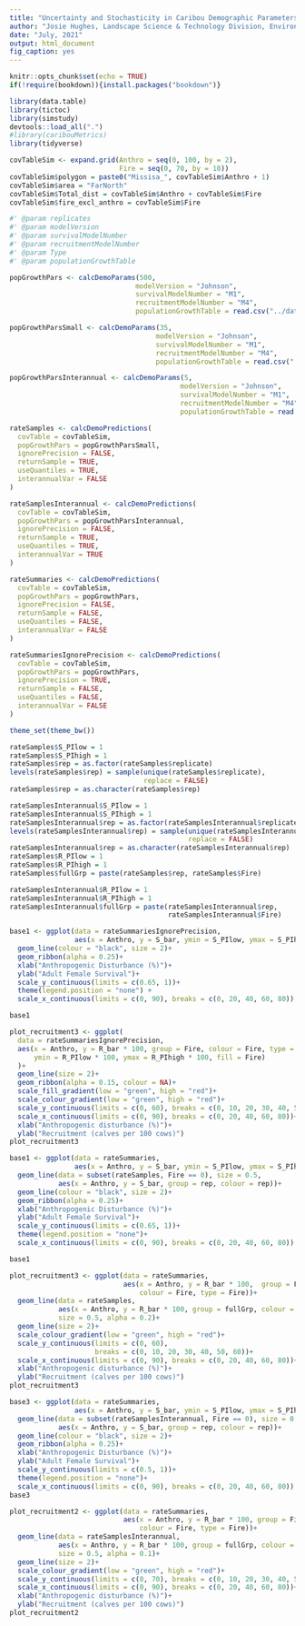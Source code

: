 ```yaml
---
title: "Uncertainty and Stochasticity in Caribou Demographic Parameters - DRAFT"
author: "Josie Hughes, Landscape Science & Technology Division, Environment & Climate Change Canada"
date: "July, 2021"
output: html_document
fig_caption: yes
---
```

  
```r
knitr::opts_chunk$set(echo = TRUE)
if(!require(bookdown)){install.packages("bookdown")}

library(data.table)
library(tictoc)
library(simstudy)
devtools::load_all(".")
#library(caribouMetrics)
library(tidyverse)

covTableSim <- expand.grid(Anthro = seq(0, 100, by = 2), 
                           Fire = seq(0, 70, by = 10)) 
covTableSim$polygon = paste0("Missisa_", covTableSim$Anthro + 1)
covTableSim$area = "FarNorth"
covTableSim$Total_dist = covTableSim$Anthro + covTableSim$Fire
covTableSim$fire_excl_anthro = covTableSim$Fire
```


```r
#' @param replicates
#' @param modelVersion
#' @param survivalModelNumber
#' @param recruitmentModelNumber
#' @param Type
#' @param populationGrowthTable

popGrowthPars <- calcDemoParams(500,
                               modelVersion = "Johnson",
                               survivalModelNumber = "M1",
                               recruitmentModelNumber = "M4",
                               populationGrowthTable = read.csv("../data/populationGrowthTable.csv"))

popGrowthParsSmall <- calcDemoParams(35,
                                    modelVersion = "Johnson",
                                    survivalModelNumber = "M1",
                                    recruitmentModelNumber = "M4",
                                    populationGrowthTable = read.csv("../data/populationGrowthTable.csv"))

popGrowthParsInterannual <- calcDemoParams(5,
                                          modelVersion = "Johnson",
                                          survivalModelNumber = "M1",
                                          recruitmentModelNumber = "M4",
                                          populationGrowthTable = read.csv("../data/populationGrowthTable.csv"))
```

```r
rateSamples <- calcDemoPredictions(
  covTable = covTableSim,
  popGrowthPars = popGrowthParsSmall,
  ignorePrecision = FALSE,
  returnSample = TRUE,
  useQuantiles = TRUE,
  interannualVar = FALSE
)

rateSamplesInterannual <- calcDemoPredictions(
  covTable = covTableSim,
  popGrowthPars = popGrowthParsInterannual,
  ignorePrecision = FALSE,
  returnSample = TRUE,
  useQuantiles = TRUE,
  interannualVar = TRUE
)

rateSummaries <- calcDemoPredictions(
  covTable = covTableSim,
  popGrowthPars = popGrowthPars,
  ignorePrecision = FALSE,
  returnSample = FALSE,
  useQuantiles = FALSE,
  interannualVar = FALSE
)

rateSummariesIgnorePrecision <- calcDemoPredictions(
  covTable = covTableSim,
  popGrowthPars = popGrowthPars,
  ignorePrecision = TRUE,
  returnSample = FALSE,
  useQuantiles = FALSE,
  interannualVar = FALSE
)
```

```r
theme_set(theme_bw())

rateSamples$S_PIlow = 1
rateSamples$S_PIhigh = 1
rateSamples$rep = as.factor(rateSamples$replicate)
levels(rateSamples$rep) = sample(unique(rateSamples$replicate), 
                                 replace = FALSE)
rateSamples$rep = as.character(rateSamples$rep)

rateSamplesInterannual$S_PIlow = 1
rateSamplesInterannual$S_PIhigh = 1
rateSamplesInterannual$rep = as.factor(rateSamplesInterannual$replicate)
levels(rateSamplesInterannual$rep) = sample(unique(rateSamplesInterannual$replicate), 
                                            replace = FALSE)
rateSamplesInterannual$rep = as.character(rateSamplesInterannual$rep)
rateSamples$R_PIlow = 1
rateSamples$R_PIhigh = 1
rateSamples$fullGrp = paste(rateSamples$rep, rateSamples$Fire)

rateSamplesInterannual$R_PIlow = 1
rateSamplesInterannual$R_PIhigh = 1
rateSamplesInterannual$fullGrp = paste(rateSamplesInterannual$rep,
                                       rateSamplesInterannual$Fire)
```

```r

base1 <- ggplot(data = rateSummariesIgnorePrecision, 
                aes(x = Anthro, y = S_bar, ymin = S_PIlow, ymax = S_PIhigh))+
  geom_line(colour = "black", size = 2)+
  geom_ribbon(alpha = 0.25)+
  xlab("Anthropogenic Disturbance (%)")+
  ylab("Adult Female Survival")+
  scale_y_continuous(limits = c(0.65, 1))+
  theme(legend.position = "none") +
  scale_x_continuous(limits = c(0, 90), breaks = c(0, 20, 40, 60, 80))

base1

plot_recruitment3 <- ggplot(
  data = rateSummariesIgnorePrecision, 
  aes(x = Anthro, y = R_bar * 100, group = Fire, colour = Fire, type = Fire, 
      ymin = R_PIlow * 100, ymax = R_PIhigh * 100, fill = Fire)
  )+
  geom_line(size = 2)+
  geom_ribbon(alpha = 0.15, colour = NA)+
  scale_fill_gradient(low = "green", high = "red")+
  scale_colour_gradient(low = "green", high = "red")+
  scale_y_continuous(limits = c(0, 60), breaks = c(0, 10, 20, 30, 40, 50, 60))+
  scale_x_continuous(limits = c(0, 90), breaks = c(0, 20, 40, 60, 80))+
  xlab("Anthropogenic disturbance (%)")+
  ylab("Recruitment (calves per 100 cows)")
plot_recruitment3

```
```r

base1 <- ggplot(data = rateSummaries, 
                aes(x = Anthro, y = S_bar, ymin = S_PIlow, ymax = S_PIhigh))+
  geom_line(data = subset(rateSamples, Fire == 0), size = 0.5, 
            aes(x = Anthro, y = S_bar, group = rep, colour = rep))+
  geom_line(colour = "black", size = 2)+
  geom_ribbon(alpha = 0.25)+
  xlab("Anthropogenic Disturbance (%)")+
  ylab("Adult Female Survival")+
  scale_y_continuous(limits = c(0.65, 1))+
  theme(legend.position = "none")+
  scale_x_continuous(limits = c(0, 90), breaks = c(0, 20, 40, 60, 80))

base1

plot_recruitment3 <- ggplot(data = rateSummaries, 
                            aes(x = Anthro, y = R_bar * 100,  group = Fire,
                                colour = Fire, type = Fire))+
  geom_line(data = rateSamples,  
            aes(x = Anthro, y = R_bar * 100, group = fullGrp, colour = Fire),
            size = 0.5, alpha = 0.2)+
  geom_line(size = 2)+
  scale_colour_gradient(low = "green", high = "red")+
  scale_y_continuous(limits = c(0, 60),
                     breaks = c(0, 10, 20, 30, 40, 50, 60))+
  scale_x_continuous(limits = c(0, 90), breaks = c(0, 20, 40, 60, 80))+
  xlab("Anthropogenic disturbance (%)")+
  ylab("Recruitment (calves per 100 cows)")
plot_recruitment3

```

```r

base3 <- ggplot(data = rateSummaries, 
                aes(x = Anthro, y = S_bar, ymin = S_PIlow, ymax = S_PIhigh))+
  geom_line(data = subset(rateSamplesInterannual, Fire == 0), size = 0.5,
            aes(x = Anthro, y = S_bar, group = rep, colour = rep))+
  geom_line(colour = "black", size = 2)+
  geom_ribbon(alpha = 0.25)+
  xlab("Anthropogenic Disturbance (%)")+
  ylab("Adult Female Survival")+
  scale_y_continuous(limits = c(0.5, 1))+
  theme(legend.position = "none")+
  scale_x_continuous(limits = c(0, 90), breaks = c(0, 20, 40, 60, 80))
base3

plot_recruitment2 <- ggplot(data = rateSummaries, 
                            aes(x = Anthro, y = R_bar * 100, group = Fire,
                                colour = Fire, type = Fire))+
  geom_line(data = rateSamplesInterannual, 
            aes(x = Anthro, y = R_bar * 100, group = fullGrp, colour = Fire),
            size = 0.5, alpha = 0.1)+
  geom_line(size = 2)+
  scale_colour_gradient(low = "green", high = "red")+
  scale_y_continuous(limits = c(0, 70), breaks = c(0, 10, 20, 30, 40, 50, 60))+
  scale_x_continuous(limits = c(0, 90), breaks = c(0, 20, 40, 60, 80))+
  xlab("Anthropogenic disturbance (%)")+
  ylab("Recruitment (calves per 100 cows)")
plot_recruitment2

```
